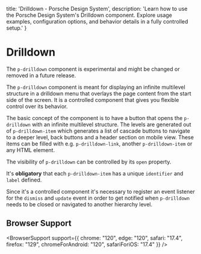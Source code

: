 
  title: 'Drilldown - Porsche Design System',
  description: 'Learn how to use the Porsche Design System\'s Drilldown component. Explore usage examples, configuration options, and behavior details in a fully controlled setup.'
}

# Drilldown <ComponentStatus tagName="p-drilldown"></ComponentStatus>

<Notification heading="Experimental Component" heading-tag="h2" state="warning">
  The <code>p-drilldown</code> component is experimental and might be changed or removed in a future release.
</Notification>

The `p-drilldown` component is meant for displaying an infinite multilevel structure in a drilldown menu that overlays
the page content from the start side of the screen. It is a controlled component that gives you flexible control over
its behavior.

The basic concept of the component is to have a button that opens the `p-drilldown` with an infinite multilevel
structure. The levels are generated out of `p-drilldown-item` which generates a list of cascade buttons to navigate to a
deeper level, back buttons and a header section on mobile view. These items can be filled with e.g. `p-drilldown-link`,
another `p-drilldown-item` or any HTML element.

The visibility of `p-drilldown` can be controlled by its `open` property.

It's **obligatory** that each `p-drilldown-item` has a unique `identifier` and `label` defined.

Since it's a controlled component it's necessary to register an event listener for the `dismiss` and `update` event in
order to get notified when `p-drilldown` needs to be closed or navigated to another hierarchy level.

<Configurator tagName="p-drilldown" story={drilldownStory} />

## Browser Support

<BrowserSupport
support={{
  chrome: "120",
  edge: "120",
  safari: "17.4",
  firefox: "129",
  chromeForAndroid: "120",
  safariForiOS: "17.4"
}} />


